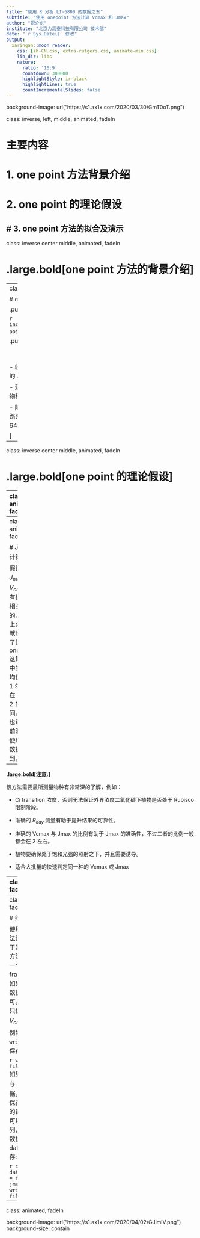```yaml
---
title: "使用 R 分析 LI-6800 的数据之五"
subtitle: "使用 onepoint 方法计算 Vcmax 和 Jmax"
author: "祝介东"
institute: "北京力高泰科技有限公司 技术部"
date: "`r Sys.Date()` 修改"
output:
  xaringan::moon_reader:
    css: [zh-CN.css, extra-rutgers.css, animate-min.css]
    lib_dir: libs
    nature:
      ratio: '16:9'
      countdown: 300000
      highlightStyle: ir-black
      highlightLines: true
      countIncrementalSlides: false
---
```

background-image: url("https://s1.ax1x.com/2020/03/30/GmT0oT.png")

class: inverse, left, middle, animated, fadeIn

# 主要内容

# 1.  one point 方法背景介绍
# 2.  one point 的理论假设
# 3.  one point 方法的拟合及演示
---
class: inverse center middle, animated, fadeIn

# .large.bold[one point 方法的背景介绍]

---
class: animated, fadeIn

# one point 方法的背景

.pull-left[

```r
include_graphics("./img/one-point.png")
```
]

.pull-right[

<br />
<br />
- 收集了 1394 个冠层上部叶片的 ACi 测量数据。

- 涵盖 46 个样地的 564 个 C3 物种。

- 除了一个样地使用了自制的开路系统外，其他均使用 LI-6400 测量完成。

]

---

class: inverse center middle, animated, fadeIn

# .large.bold[one point 的理论假设]

---
class: animated, fadeIn

# $\hat V_{cmax}$ 的计算

.pull-left[

计算前叶片需满足：

- 叶片处于外界大气的 $CO_2$ 浓度之下

- 叶片处于饱和光强之下

- 处于羧化速率限制阶段而不是 RuBP 再生限制阶段

这样 $\hat V_{cmax}$ 可以通过下面的公式来计算：

$$\hat V_{cmax} = (A_{sat}+R_{day})(\frac{C_i+ K_m}{C_i- \Gamma^*})$$ 

而 Km 米氏常数则为：

$$K_m=K_c(1+\frac{O_i}{K_o})$$

]

.pull-right[

在 $R_{day}$ 未知的情况下，作者按照 Collatz 等的方法，假设其为 $V_{cmax}$ 的 1.5%，那么：

$$\hat V_{cmax} = \frac{A_{sat}}{\frac{C_i- \Gamma^*}{C_i+ K_m} - 0.015}$$

若 $R_{day}$ 已知，那么可以直接带入计算，并且结果与实际 $V_{cmax}$ 具有很高的一致性，**`fitaci` 需要使用 Rd**。

]

---
class: animated, fadeIn


# $\hat J_{max}$ 的计算

假设为 $J_{max}$ 与 $V_{cmax}$ 是有很强的相关性的， 实际上众多文献也证实了该点，one point 这篇文章中的比值均值为 1.9，范围在 1.68 ~ 2.14 之间。我们也可以提前测量或使用历史数据得到。

-----

**.large.bold[注意:]**

该方法需要最所测量物种有非常深的了解，例如：

- Ci transition 浓度，否则无法保证外界浓度二氧化碳下植物是否处于 Rubisco 限制阶段。

- 准确的 $R_{day}$ 测量有助于提升结果的可靠性。

- 准确的 Vcmax 与 Jmax 的比例有助于 Jmax 的准确性，不过二者的比例一般都会在 2 左右。

- 植物要确保处于饱和光强的照射之下，并且需要诱导。

- 适合大批量的快速判定同一种的 Vcmax 或 Jmax

---
class: animated, fadeIn

# 拟合方法

.pull-left[
拟合还是需要 `fitaci` 函数，正确的函数写法至少要包含下面的参数：

```r
fit <-
  fitaci(
    aci,
    varnames = list(
      ALEAF = "A",
      Tleaf = "Tleaf",
      Ci = "Ci",
      PPFD  = "Qin",
      Rd = "Rd"
    ),
    fitmethod = "onepoint",
    useRd = TRUE
  )
```
第一个问题是表头必须使用 LI-6800 的格式。
]

.pull-right[

<br />
`fitaci` 的计算要求输入 Rd，因此 `useRd = TRUE` 是必须的，拟合的方法自然是要选择 ‘onepoint’。

```r
include_graphics("./img/rday.png")
```

]

---
class: animated, fadeIn

# 结果的查看

使用 onepoint 方法计算的结果不同于其他的两种拟合方法，该方法返回一个 data frame，所以我们如果需要,直接将数据保存到电脑即可，当然，也可以只保存 $J_{max}$ 与 $V_{cmax}$ 两列数据。

例如使用 `write.csv` 将数据保存到本地：

```r
write.csv(fit, file.choose())
```
如果仅需要 $J_{max}$ 与 $V_{cmax}$ 两列数据，那么他们会在保存的 csv 格式的最后两列，我们可以手动删除其他列，或者先将两列数据单独存为 data.frame 后保存:

```r
df <- data.frame(vcmax = fit$Vcmax, jmax = fit$Jmax)
write.csv(df, file.choose())
```
---
class: animated, fadeIn

background-image: url("https://s1.ax1x.com/2020/04/02/GJimlV.png")
background-size: contain

